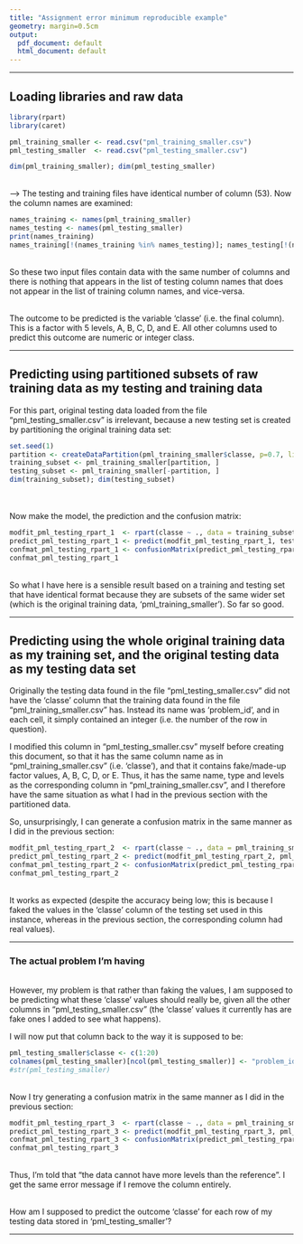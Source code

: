 ---
title: "Assignment error minimum reproducible example"
geometry: margin=0.5cm
output:
  pdf_document: default
  html_document: default
---

---

## Loading libraries and raw data

```{r loading libraries, warning = FALSE, message = FALSE}
library(rpart)
library(caret)
```

```{r loading data, cache = TRUE}
pml_training_smaller <- read.csv("pml_training_smaller.csv")
pml_testing_smaller  <- read.csv("pml_testing_smaller.csv")
```

```{r examine raw data dimensions}
dim(pml_training_smaller); dim(pml_testing_smaller)
```
<br>
--> The testing and training files have identical number of column (53). Now the column names are examined:

```{r examine raw data column names}
names_training <- names(pml_training_smaller)
names_testing <- names(pml_testing_smaller)
print(names_training)
names_training[!(names_training %in% names_testing)]; names_testing[!(names_testing %in% names_training)]
```
<br>
So these two input files contain data with the same number of columns and there is nothing that appears in the list of testing column names that does not appear in the list of training column names, and vice-versa.

<br>
The outcome to be predicted is the variable 'classe' (i.e. the final column). This is a factor with 5 levels, A, B, C, D, and E. All other columns used to predict this outcome are numeric or integer class.

---

## Predicting using partitioned subsets of raw training data as my testing and training data

For this part, original testing data loaded from the file "pml_testing_smaller.csv" is irrelevant, because a new testing set is created by partitioning the original training data set:
```{r partition training set into training subset and testing subset}
set.seed(1)
partition <- createDataPartition(pml_training_smaller$classe, p=0.7, list=FALSE)
training_subset <- pml_training_smaller[partition, ]
testing_subset <- pml_training_smaller[-partition, ]
dim(training_subset); dim(testing_subset)
```

<br>
<br>
Now make the model, the prediction and the confusion matrix:
```{r fit subsetted data, error = TRUE}
modfit_pml_testing_rpart_1  <- rpart(classe ~ ., data = training_subset, method = "class")
predict_pml_testing_rpart_1 <- predict(modfit_pml_testing_rpart_1, testing_subset, type = "class")
confmat_pml_testing_rpart_1 <- confusionMatrix(predict_pml_testing_rpart_1, testing_subset$classe)
confmat_pml_testing_rpart_1
```

<br>
So what I have here is a sensible result based on a training and testing set that have identical format because they are subsets of the same wider set (which is the original training data, 'pml_training_smaller'). So far so good.
<br>

---

## Predicting using the whole original training data as my training set, and the original testing data as my testing data set

Originally the testing data found in the file "pml_testing_smaller.csv" did not have the 'classe' column that the training data found in the file "pml_training_smaller.csv" has. Instead its name was 'problem_id', and in each cell, it simply contained an integer (i.e. the number of the row in question).

I modified this column in "pml_testing_smaller.csv" myself before creating this document, so that it has the same column name as in "pml_training_smaller.csv" (i.e. 'classe'), and that it contains fake/made-up factor values, A, B, C, D, or E. Thus, it has the same name, type and levels as the corresponding column in "pml_training_smaller.csv", and I therefore have the same situation as what I had in the previous section with the partitioned data. 

So, unsurprisingly, I can generate a confusion matrix in the same manner as I did in the previous section:
```{r fit raw data, error = TRUE}
modfit_pml_testing_rpart_2  <- rpart(classe ~ ., data = pml_training_smaller, method = "class")
predict_pml_testing_rpart_2 <- predict(modfit_pml_testing_rpart_2, pml_testing_smaller, type = "class")
confmat_pml_testing_rpart_2 <- confusionMatrix(predict_pml_testing_rpart_2, pml_testing_smaller$classe)
confmat_pml_testing_rpart_2
```

<br>
It works as expected (despite the accuracy being low; this is because I faked the values in the 'classe' column of the testing set used in this instance, whereas in the previous section, the corresponding column had real values).

---

### The actual problem I'm having

<br>
However, my problem is that rather than faking the values, I am supposed to be predicting what these 'classe' values should really be, given all the other columns in "pml_testing_smaller.csv" (the 'classe' values it currently has are fake ones I added to see what happens).

I will now put that column back to the way it is supposed to be:
```{r return pml_testing_smaller$classe to its original form} 
pml_testing_smaller$classe <- c(1:20)
colnames(pml_testing_smaller)[ncol(pml_testing_smaller)] <- "problem_id"
#str(pml_testing_smaller)
```

<br>
Now I try generating a confusion matrix in the same manner as I did in the previous section:
```{r fit raw data again with original problem_id column, error = TRUE}
modfit_pml_testing_rpart_3  <- rpart(classe ~ ., data = pml_training_smaller, method = "class")
predict_pml_testing_rpart_3 <- predict(modfit_pml_testing_rpart_3, pml_testing_smaller, type = "class")
confmat_pml_testing_rpart_3 <- confusionMatrix(predict_pml_testing_rpart_3, pml_testing_smaller$classe)
confmat_pml_testing_rpart_3
```

<br>
Thus, I'm told that "the data cannot have more levels than the reference". I get the same error message if I remove the column entirely.

<br>
How am I supposed to predict the outcome 'classe' for each row of my testing data stored in 'pml_testing_smaller'?

---